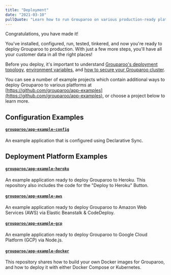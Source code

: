 ```yaml
---
title: "Deployment"
date: "2021-03-10"
pullQuote: "Learn how to run Grouparoo on various production-ready platforms."
---
```


Congratulations, you have made it!

You've installed, configured, run, tested, tinkered, and now you're ready to deploy Grouparoo to production. With just a few more steps, you'll have all your customer data in all the right places!

Before you deploy, it's important to understand [Grouparoo's deployment topology](/docs/support/network), [environment variables](/docs/support/environment), and [how to secure your Grouparoo cluster](/docs/support/security).

You can see a number of example projects which contain additional ways to deploy Grouparoo to various platforms at [https://github.com/grouparoo/app-examples](https://github.com/grouparoo/app-examples), or choose a project below to learn more.

## Configuration Examples

#### [`grouparoo/app-example-config`](https://github.com/grouparoo/app-example-config)

An example application that is configured using Declarative Sync.

## Deployment Platform Examples

#### [`grouparoo/app-example-heroku`](https://github.com/grouparoo/app-example-heroku)

An example application ready to deploy Grouparoo to Heroku. This repository also includes the code for the "Deploy to Heroku" Button.

#### [`grouparoo/app-example-aws`](https://github.com/grouparoo/app-example-aws)

An example application ready to deploy Grouparoo to Amazon Web Services (AWS) via Elastic Beanstalk & CodeDeploy.

#### [`grouparoo/app-example-gcp`](https://github.com/grouparoo/app-example-gcp)

An example application ready to deploy Grouparoo to Google Cloud Platform (GCP) via Node.js.

#### [`grouparoo/app-example-docker`](https://github.com/grouparoo/app-example-docker)

This repository shares how to build your own Docker images for Grouparoo, and how to deploy it with either Docker Compose or Kubernetes.
